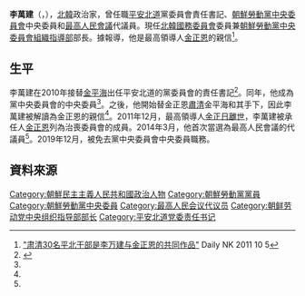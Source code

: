 {{noteTA
|G1=Country
|1=zh:北朝鮮; zh-cn:朝鲜; zh-tw:北韓; zh-hk:北韓; zh-sg:朝鲜;
}}

'''李萬建'''（{{lang|ko|리만건}}，{{bd|1945年||||}}），[[北韓|北韓]]政治家，曾任職[[平安北道|平安北道]]黨委員會責任書記、[[朝鮮勞動黨中央委員會|朝鮮勞動黨中央委員會]]中央委員和[[最高人民會議|最高人民會議]]代議員。現任[[北韓國務委員會|北韓國務委員會]]委員兼[[朝鮮勞動黨中央委員會組織指導部|朝鮮勞動黨中央委員會組織指導部]]部長。據報導，他是最高領導人[[金正恩|金正恩]]的親信<ref name="dailynk">[http://www.dailynk.com/chinese/read.php?cataId=nk00600&num=8929 "肃清30名平北干部是李万建与金正恩的共同作品"] {{Wayback|url=http://www.dailynk.com/chinese/read.php?cataId=nk00600&num=8929 |date=20160305144502 }} Daily NK 2011 10 5</ref>。

==生平==
李萬建在2010年接替[[金平海|金平海]]出任平安北道的黨委員會的責任書記<ref name="unikorea">{{Cite web |url=http://nkinfo.unikorea.go.kr/nkp/theme/viewPeople.do?pageIndex=4&nkpmno=23261&nkPrsnKornm=&fromYear=&fromMonth=&toYear=&toMonth=&nkPrsnBirthGnacd=&nkPrsnSchulNm=&nkPrsnCareerCn=%EC%B5%9C%EA%B3%A0%EC%9D%B8%EB%AF%BC%ED%9A%8C%EC%9D%98+%EC%A0%9C13%EA%B8%B0+%EB%8C%80%EC%9D%98%EC%9B%90&nkOrgNm= |title=리만건 |access-date=2014-04-12 |archive-date=2019-06-09 |archive-url=https://web.archive.org/web/20190609091207/http://nkinfo.unikorea.go.kr/nkp/theme/viewPeople.do?pageIndex=4&nkpmno=23261&nkPrsnKornm=&fromYear=&fromMonth=&toYear=&toMonth=&nkPrsnBirthGnacd=&nkPrsnSchulNm=&nkPrsnCareerCn=%EC%B5%9C%EA%B3%A0%EC%9D%B8%EB%AF%BC%ED%9A%8C%EC%9D%98+%EC%A0%9C13%EA%B8%B0+%EB%8C%80%EC%9D%98%EC%9B%90&nkOrgNm= |dead-url=no }}</ref>。同年，他成為黨中央委員會的中央委員<ref name="unikorea"/>。之後，他開始替金正恩[[肅清|肅清]]金平海和其手下，因此李萬建被解讀為金正恩的親信<ref name="dailynk"/>。2011年12月，最高領導人[[金正日之死|金正日離世]]，李萬建被承任人[[金正恩|金正恩]]列為治喪委員會的成員。2014年3月，他首次當選為最高人民會議的代議員<ref name="unikorea"/>。2019年12月，被免去黨中央委員會中央委員職務。

==資料來源==
{{reflist}}
{{朝鲜劳动党中央军事委员会}}
[[Category:朝鮮民主主義人民共和國政治人物|Category:朝鮮民主主義人民共和國政治人物]]
[[Category:朝鮮勞動黨黨員|Category:朝鮮勞動黨黨員]]
[[Category:朝鮮勞動黨中央委員|Category:朝鮮勞動黨中央委員]]
[[Category:最高人民会议代议员|Category:最高人民会议代议员]]
[[Category:朝鲜劳动党中央组织指导部部长|Category:朝鲜劳动党中央组织指导部部长]]
[[Category:平安北道党委责任书记|Category:平安北道党委责任书记]]